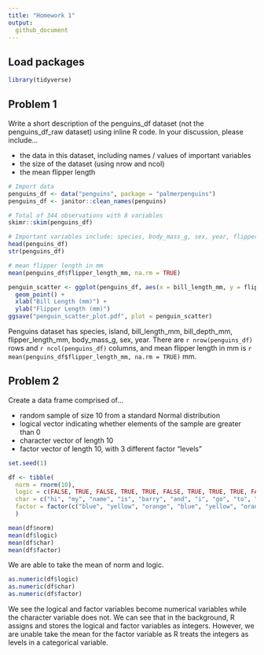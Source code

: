 ```yaml
---
title: "Homework 1"
output:   
  github_document
---
```


## Load packages
```r
library(tidyverse)
```

## Problem 1 

Write a short description of the penguins_df dataset (not the penguins_df_raw dataset) using inline R code. In your discussion, please include...

* the data in this dataset, including names / values of important variables
* the size of the dataset (using nrow and ncol)
* the mean flipper length
```r
# Import data
penguins_df <- data("penguins", package = "palmerpenguins")
penguins_df <- janitor::clean_names(penguins)
```

```r
# Total of 344 observations with 8 variables
skimr::skim(penguins_df)
```

```r
# Important variables include: species, body_mass_g, sex, year, flipper_length_mm
head(penguins_df)
str(penguins_df)

# mean flipper length in mm
mean(penguins_df$flipper_length_mm, na.rm = TRUE)

penguin_scatter <- ggplot(penguins_df, aes(x = bill_length_mm, y = flipper_length_mm, color = species)) + 
  geom_point() +
  xlab("Bill Length (mm)") +
  ylab("Flipper Length (mm)")
ggsave("penguin_scatter_plot.pdf", plot = penguin_scatter)
```

Penguins dataset has species, island, bill_length_mm, bill_depth_mm, flipper_length_mm, body_mass_g, sex, year. There are `r nrow(penguins_df)` rows and
`r ncol(penguins_df)` columns, and mean flipper length in mm is `r mean(penguins_df$flipper_length_mm, na.rm = TRUE)` mm.


## Problem 2

Create a data frame comprised of...

* random sample of size 10 from a standard Normal distribution
* logical vector indicating whether elements of the sample are greater than 0
* character vector of length 10
* factor vector of length 10, with 3 different factor “levels”

```r
set.seed(1)

df <- tibble(
  norm = rnorm(10),
  logic = c(FALSE, TRUE, FALSE, TRUE, TRUE, FALSE, TRUE, TRUE, TRUE, FALSE),
  char = c("hi", "my", "name", "is", "barry", "and", "i", "go", "to", "mailman"),
  factor = factor(c("blue", "yellow", "orange", "blue", "yellow", "orange", "blue", "yellow", "orange", "blue"))
  )
```


```r
mean(df$norm)
mean(df$logic)
mean(df$char)
mean(df$factor)
```
We are able to take the mean of norm and logic.


```r
as.numeric(df$logic)
as.numeric(df$char)
as.numeric(df$factor)
```
We see the logical and factor variables become numerical variables while the character variable does not. We can see that in the background, R assigns and stores the logical and factor variables as integers. However, we are unable take the mean for the factor variable as R treats the integers as levels in a categorical variable.
